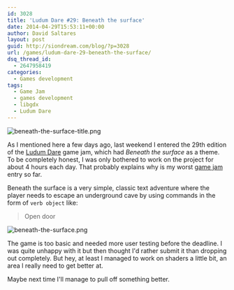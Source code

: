```yaml
---
id: 3028
title: 'Ludum Dare #29: Beneath the surface'
date: 2014-04-29T15:53:11+00:00
author: David Saltares
layout: post
guid: http://siondream.com/blog/?p=3028
url: /games/ludum-dare-29-beneath-the-surface/
dsq_thread_id:
  - 2647958419
categories:
  - Games development
tags:
  - Game Jam
  - games development
  - libgdx
  - Ludum Dare
---
```


![beneath-the-surface-title.png](/img/ld29/beneath-the-surface-title.webp)

As I mentioned here a few days ago, last weekend I entered the 29th edition of the [Ludum Dare](http://www.ludumdare.com) game jam, which had _Beneath the surface_ as a theme. To be completely honest, I was only bothered to work on the project for about 4 hours each day. That probably explains why is my worst [game jam](/game-jams/) entry so far.

Beneath the surface is a very simple, classic text adventure where the player needs to escape an underground cave by using commands in the form of `verb object` like:

> Open door

![beneath-the-surface.png](/img/ld29/beneath-the-surface.webp)

The game is too basic and needed more user testing before the deadline. I was quite unhappy with it but then thought I'd rather submit it than dropping out completely. But hey, at least I managed to work on shaders a little bit, an area I really need to get better at.

Maybe next time I'll manage to pull off something better.
